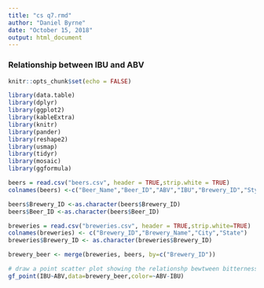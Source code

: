 ---
title: "cs q7.rmd"
author: "Daniel Byrne"
date: "October 15, 2018"
output: html_document
---
### Relationship between IBU and ABV
```{r setup, include=FALSE}
knitr::opts_chunk$set(echo = FALSE)
```

```{r, echo=FALSE, message=FALSE, warning=FALSE}
library(data.table)
library(dplyr)
library(ggplot2)
library(kableExtra)
library(knitr)
library(pander)
library(reshape2)
library(usmap)
library(tidyr)
library(mosaic)
library(ggformula)

beers = read.csv("beers.csv", header = TRUE,strip.white = TRUE)
colnames(beers) <-c("Beer_Name","Beer_ID","ABV","IBU","Brewery_ID","Style","Ounces")

beers$Brewery_ID <-as.character(beers$Brewery_ID)
beers$Beer_ID <-as.character(beers$Beer_ID)

breweries = read.csv("breweries.csv", header = TRUE,strip.white=TRUE)
colnames(breweries) <- c("Brewery_ID","Brewery_Name","City","State")
breweries$Brewery_ID <- as.character(breweries$Brewery_ID)

brewery_beer <- merge(breweries, beers, by=c("Brewery_ID"))

# draw a point scatter plot showing the relationshp bewtween bitterness and alcohol content
gf_point(IBU~ABV,data=brewery_beer,color=~ABV-IBU)
```